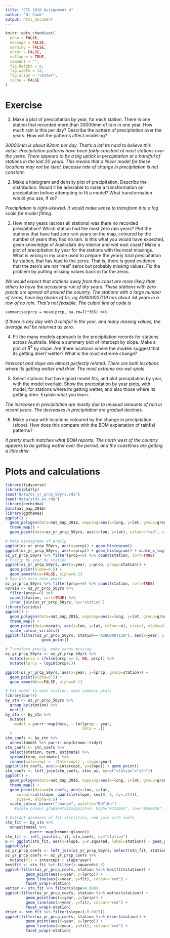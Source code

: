 ```yaml
---
title: "ETC 1010 Assignment 4"
author: "Di Cook"
output: html_document
---
```


```r
knitr::opts_chunk$set(
  echo = FALSE,
  message = FALSE,
  warning = FALSE,
  error = FALSE, 
  collapse = TRUE,
  comment = "",
  fig.height = 8,
  fig.width = 12,
  fig.align = "center",
  cache = FALSE
)
```


# Exercise

1. Make a plot of precipitation by year, for each station. There is one station that recorded more than 30000mm of rain in one year. How much rain is this per day? Describe the pattern of precipitation over the years. How will the patterns affect modeling? 

*30000mm is about 82mm per day. That's a lot! Its hard to believe this value. Precipitation patterns have been fairly constant at most stations over the years. There appears to be a big uptick in precipitation at a handful of stations in the last 20 years. This means that a linear model for these locations may not be ideal, because rate of change in precipitation is not constant.*

2. Make a histogram and density plot of precipitation. Describe the distribution. Would it be advisable to make a transformation on precipitation before attempting to fit a model? What transformation would you use, if so?

*Precipitation is right-skewed. It would make sense to transform it to a log scale for model fitting.*

3. How many years (across all stations) was there no recorded precipitation? Which station had the most zero rain years? Plot the stations that have had zero rain years on the map, coloured by the number of years they had no rain. Is this what you would have expected, given knowledge of Australia's dry interior and wet east coast? Make a plot of precipitation by year for the stations with the most missings. What is wrong in my code used to prepare the yearly total precipitation by station, that has lead to the zeros. That is, there is good evidence that the zero's are not "real" zeros but probably missing values. Fix the problem by putting missing values back in for the zeros.

*We would expect that stations away from the coast are more likely than others to have the accasional run of dry years. These stations with zero precip are spread all around the country. The stations with a large number of zeros, have big blocks of 0s, eg ASN00007119 has about 34 years in a row of no rain. That's not feasible. The culprit line of code is*

`summarise(prcp = mean(prcp, na.rm=T)*365) %>%`

*If there is any day with 0 rainfall in the year, and many missing values, the average will be returned as zero.*

4. Fit the many models approach to the precipitation records for stations across Australia. Make a summary plot of intercept by slope. Make a plot of $R^2$ by slope. Are there locations where the models suggest that its getting drier? wetter? What is the most extreme change?

*Intercept and slope are almost perfectly related. There are both locations where its getting wetter and drier. The most extreme are wet spots.*

5. Select stations that have good model fits, and plot precipitation by year, with the model overlaid. Show the precipitation by year plots, with model, for stations where its getting wetter, and also those where its getting drier.  Explain what you learn.

*The increases in precipitation are mostly due to unusual amounts of rain in recent years. The decreases in precipitation are gradual declines.*

6. Make a map with locations coloured by the change in precipitation (slope). How does this compare with the BOM explanation of rainflal patterns?

*It pretty much matches what BOM reports. The north west of the country appears to be getting wetter over the period, and the coastlines are getting a little drier.*

# Plots and calculations

```r
library(tidyverse)
library(plotly)
load("data/oz_yr_prcp_50yrs.rda")
load("data/stns_oz.rda")
library(eechidna)
data(nat_map_2016)
library(ggthemes)
ggplot() +
  geom_polygon(data=nat_map_2016, mapping=aes(x=long, y=lat, group=group), fill="grey90", color="white") +
  theme_map() + 
  geom_point(data=oz_yr_prcp_50yrs, aes(x=lon, y=lat), colour="red", size=2)
```


```r
# Make histograms of precip
ggplot(oz_yr_prcp_50yrs, aes(x=prcp)) + geom_histogram()
ggplot(oz_yr_prcp_50yrs, aes(x=prcp)) + geom_histogram() + scale_x_log10()
oz_yr_prcp_50yrs %>% filter(prcp==0) %>% count(station, sort=TRUE)
# Precip by year by station
ggplot(oz_yr_prcp_50yrs, aes(x=year, y=prcp, group=station)) + 
  geom_point(alpha=0.5) +
  geom_smooth(se=FALSE, alpha=0.1) 
# Map wth zero rain years
oz_yr_prcp_50yrs %>% filter(prcp==0) %>% count(station, sort=TRUE)
norain <- oz_yr_prcp_50yrs %>% 
  filter(prcp==0) %>% 
  count(station, sort=TRUE) %>% 
  inner_join(oz_yr_prcp_50yrs, by="station")
library(viridis)
ggplot() +
  geom_polygon(data=nat_map_2016, mapping=aes(x=long, y=lat, group=group), fill="grey90", color="white") +
  theme_map() + 
  geom_point(data=norain, aes(x=lon, y=lat, colour=n), size=3, alpha=0.3) +
  scale_colour_viridis()
ggplot(filter(oz_yr_prcp_50yrs, station=="ASN00007119"), aes(x=year, y=prcp)) +
                geom_point()
```


```r
# Transform precip, make zeros missing
oz_yr_prcp_50yrs <- oz_yr_prcp_50yrs %>% 
  mutate(prcp = ifelse(prcp == 0, NA, prcp)) %>%
  mutate(lprcp = log10(prcp+1)) 

ggplot(oz_yr_prcp_50yrs, aes(x=year, y=lprcp, group=station)) + 
  geom_point(alpha=0.5) +
  geom_smooth(se=FALSE, alpha=0.1) 

# Fit model to each station, make summary plots
library(purrr)
by_stn <- oz_yr_prcp_50yrs %>% 
  group_by(station) %>% 
  nest()
by_stn <- by_stn %>% 
  mutate(
    model = purrr::map(data, ~ lm(lprcp ~ year, 
                                  data = .))
  )
stn_coefs <- by_stn %>% 
  unnest(model %>% purrr::map(broom::tidy))
stn_coefs <- stn_coefs %>% 
  select(station, term, estimate) %>% 
  spread(term, estimate) %>%
  rename(intercept = `(Intercept)`, slope=year)
ggplot(stn_coefs, aes(x=intercept, y=slope)) + geom_point()
stn_coefs <- left_join(stn_coefs, stns_oz, by=c("station"="stn"))
ggplot() +
  geom_polygon(data=nat_map_2016, mapping=aes(x=long, y=lat, group=group), fill="white", color="grey90") +
  theme_map() + 
  geom_point(data=stn_coefs, aes(x=lon, y=lat, 
     colour=cut(slope, quantile(slope, seq(0, 1, by=.2)))), 
     size=4, alpha=0.5) +
  scale_colour_brewer("change", palette="RdYlBu")     
    #scale_colour_gradient2(midpoint=0, high="#313695", low="#A50026", mid="#FFFFBF")

# Extract goodness of fit statistics, and join with coefs
stn_fit <- by_stn %>% 
  unnest(model %>% 
           purrr::map(broom::glance))
stn_fit <- left_join(stn_fit, stn_coefs, by="station")
p <- ggplot(stn_fit, aes(x=slope, y=r.squared, label=station)) + geom_point()
ggplotly(p)
oz_yr_prcp_coefs <- left_join(oz_yr_prcp_50yrs, select(stn_fit, station, r.squared, intercept, slope), by="station")
oz_yr_prcp_coefs <- oz_yr_prcp_coefs %>% 
  mutate(fit = intercept + slope*year)
bestfit <- stn_fit %>% filter(r.squared>0.3)
ggplot(filter(oz_yr_prcp_coefs, station %in% bestfit$station)) + 
         geom_point(aes(x=year, y=lprcp)) +
         geom_line(aes(x=year, y=fit), colour="red") +
         facet_wrap(~station)
wetter <- stn_fit %>% filter(slope>0.008)
ggplot(filter(oz_yr_prcp_coefs, station %in% wetter$station)) + 
         geom_point(aes(x=year, y=lprcp)) +
         geom_line(aes(x=year, y=fit), colour="red") +
         facet_wrap(~station)
drier <- stn_fit %>% filter(slope<(-0.0025))
ggplot(filter(oz_yr_prcp_coefs, station %in% drier$station)) + 
         geom_point(aes(x=year, y=lprcp)) +
         geom_line(aes(x=year, y=fit), colour="red") +
         facet_wrap(~station)

```
